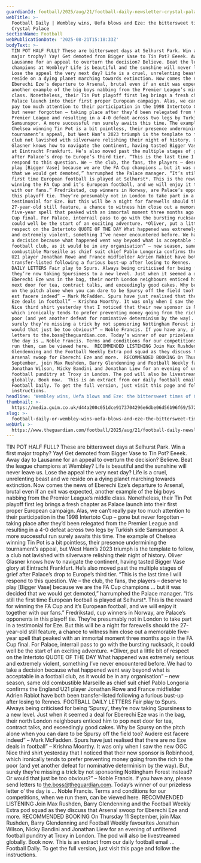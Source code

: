 ```yaml
---
guardianId: football/2025/aug/21/football-daily-newsletter-crystal-palace
webTitle: >-
  Football Daily | Wembley wins, Uefa blows and Eze: the bittersweet times of
  Crystal Palace
sectionName: Football
webPublicationDate: '2025-08-21T15:18:33Z'
bodyText: >-
  TIN POT HALF FULL? These are bittersweet days at Selhurst Park. Win a first
  major trophy? Yay! Get demoted from Bigger Vase to Tin Pot? Eeeek. Away day to
  Lausanne for an appeal to overturn the decision? Believe. Beat the league
  champions at Wembley? Life is beautiful and the sunshine will never leave us.
  Lose the appeal the very next day? Life is a cruel, unrelenting beast and we
  reside on a dying planet marching towards extinction. Now comes the news of
  Eberechi Eze’s departure to Arsenal, brutal even if an exit was expected,
  another example of the big boys nabbing from the Premier League’s middle
  class. Nonetheless, their Tin Pot playoff first leg brings a fresh chapter as
  Palace launch into their first proper European campaign. Alas, we can’t really
  pay too much attention to their participation in the 1998 Intertoto Cup – gone
  but never forgotten – taking place after they’d been relegated from the
  Premier League and resulting in a 4-0 defeat across two legs by Turkish side
  Samsunspor. A more successful run surely awaits this time. The example of
  Chelsea winning Tin Pot is a bit pointless, their presence undermining the
  tournament’s appeal, but West Ham’s 2023 triumph is the template to follow, a
  club not lavished with silverware relishing their night of history. Oliver
  Glasner knows how to navigate the continent, having tasted Bigger Vase glory
  at Eintracht Frankfurt. He’s also moved past the multiple stages of grief
  after Palace’s drop to Europe’s third tier. “This is the last time I will
  respond to this question. We – the club, the fans, the players – deserve to
  play [Bigger Vase] because we are the FA Cup champions … but it was decided
  that we would get demoted,” harrumphed the Palace manager. “It’s still the
  first time European football is played at Selhurst*. This is the reward for
  winning the FA Cup and it’s European football, and we will enjoy it together
  with our fans.” Fredrikstad, cup winners in Norway, are Palace’s opponents in
  this playoff tie. They’re presumably not in London to take part in a
  testimonial for Eze. But this will be a night for farewells should the
  27-year-old still feature, a chance to witness him close out a memorable
  five-year spell that peaked with an immortal moment three months ago in the FA
  Cup final. For Palace, interrail pass to go with the bursting rucksack, it
  could well be the start of an exciting adventure. *Oliver, put a little bit of
  respect on the Intertoto QUOTE OF THE DAY What happened was extremely serious
  and extremely violent, something I’ve never encountered before. We had to take
  a decision because what happened went way beyond what is acceptable in a
  football club, as it would be in any organisation” – new season, same old
  combustible Marseille as chief suit chief Pablo Longoria confirms the England
  U21 player Jonathan Rowe and France midfielder Adrien Rabiot have both been
  transfer-listed following a furious bust-up after losing to Rennes.  FOOTBALL
  DAILY LETTERS Fair play to Spurs. Always being criticised for being ‘Spursy’,
  they’re now taking Spursiness to a new level. Just when it seemed a deal for
  Eberechi Eze was in the bag, their north London neighbours enticed him to pop
  next door for tea, contract talks, and exceedingly good cakes. Why be Spursy
  on the pitch alone when you can dare to be Spursy off the field too? Audere
  est facere indeed” – Mark McFadden. Spurs have just realised that there are no
  Eze deals in football” – Krishna Moorthy. It was only when I saw the new OGC
  Nice third shirt yesterday that I noticed that their new sponsor is Robinhood,
  which ironically tends to prefer preventing money going from the rich to the
  poor (and yet another defeat for nominative determinism by the way). But,
  surely they’re missing a trick by not sponsoring Nottingham Forest instead? Or
  would that just be too obvious?” – Noble Francis. If you have any, please send
  letters to the.boss@theguardian.com. Today’s winner of our prizeless letter o’
  the day is … Noble Francis. Terms and conditions for our competitions, when we
  run them, can be viewed here.  RECOMMENDED LISTENING Join Max Rushden, Barry
  Glendenning and the Football Weekly Extra pod squad as they discuss that
  Arsenal swoop for Eberechi Eze and more.  RECOMMENDED BOOKING On Thursday 11
  September, join Max Rushden, Barry Glendenning and Football Weekly favourites
  Jonathan Wilson, Nicky Bandini and Jonathan Liew for an evening of unfiltered
  football punditry at Troxy in London. The pod will also be livestreamed
  globally. Book now.  This is an extract from our daily football email …
  Football Daily. To get the full version, just visit this page and follow the
  instructions.
headline: 'Wembley wins, Uefa blows and Eze: the bittersweet times of Crystal Palace'
thumbnail: >-
  https://media.guim.co.uk/d44a200c051dce9173704296e6dbe06d56b96f69/572_0_5746_4598/500.jpg
slug: >-
  football-daily-or-wembley-wins-uefa-blows-and-eze-the-bittersweet-times-of-crystal-palace
webUrl: >-
  https://www.theguardian.com/football/2025/aug/21/football-daily-newsletter-crystal-palace
---
```

TIN POT HALF FULL? These are bittersweet days at Selhurst Park. Win a first major trophy? Yay! Get demoted from Bigger Vase to Tin Pot? Eeeek. Away day to Lausanne for an appeal to overturn the decision? Believe. Beat the league champions at Wembley? Life is beautiful and the sunshine will never leave us. Lose the appeal the very next day? Life is a cruel, unrelenting beast and we reside on a dying planet marching towards extinction. Now comes the news of Eberechi Eze’s departure to Arsenal, brutal even if an exit was expected, another example of the big boys nabbing from the Premier League’s middle class. Nonetheless, their Tin Pot playoff first leg brings a fresh chapter as Palace launch into their first proper European campaign. Alas, we can’t really pay too much attention to their participation in the 1998 Intertoto Cup – gone but never forgotten – taking place after they’d been relegated from the Premier League and resulting in a 4-0 defeat across two legs by Turkish side Samsunspor. A more successful run surely awaits this time. The example of Chelsea winning Tin Pot is a bit pointless, their presence undermining the tournament’s appeal, but West Ham’s 2023 triumph is the template to follow, a club not lavished with silverware relishing their night of history. Oliver Glasner knows how to navigate the continent, having tasted Bigger Vase glory at Eintracht Frankfurt. He’s also moved past the multiple stages of grief after Palace’s drop to Europe’s third tier. “This is the last time I will respond to this question. We – the club, the fans, the players – deserve to play [Bigger Vase] because we are the FA Cup champions … but it was decided that we would get demoted,” harrumphed the Palace manager. “It’s still the first time European football is played at Selhurst*. This is the reward for winning the FA Cup and it’s European football, and we will enjoy it together with our fans.” Fredrikstad, cup winners in Norway, are Palace’s opponents in this playoff tie. They’re presumably not in London to take part in a testimonial for Eze. But this will be a night for farewells should the 27-year-old still feature, a chance to witness him close out a memorable five-year spell that peaked with an immortal moment three months ago in the FA Cup final. For Palace, interrail pass to go with the bursting rucksack, it could well be the start of an exciting adventure. *Oliver, put a little bit of respect on the Intertoto QUOTE OF THE DAY What happened was extremely serious and extremely violent, something I’ve never encountered before. We had to take a decision because what happened went way beyond what is acceptable in a football club, as it would be in any organisation” – new season, same old combustible Marseille as chief suit chief Pablo Longoria confirms the England U21 player Jonathan Rowe and France midfielder Adrien Rabiot have both been transfer-listed following a furious bust-up after losing to Rennes.  FOOTBALL DAILY LETTERS Fair play to Spurs. Always being criticised for being ‘Spursy’, they’re now taking Spursiness to a new level. Just when it seemed a deal for Eberechi Eze was in the bag, their north London neighbours enticed him to pop next door for tea, contract talks, and exceedingly good cakes. Why be Spursy on the pitch alone when you can dare to be Spursy off the field too? Audere est facere indeed” – Mark McFadden. Spurs have just realised that there are no Eze deals in football” – Krishna Moorthy. It was only when I saw the new OGC Nice third shirt yesterday that I noticed that their new sponsor is Robinhood, which ironically tends to prefer preventing money going from the rich to the poor (and yet another defeat for nominative determinism by the way). But, surely they’re missing a trick by not sponsoring Nottingham Forest instead? Or would that just be too obvious?” – Noble Francis. If you have any, please send letters to the.boss@theguardian.com. Today’s winner of our prizeless letter o’ the day is … Noble Francis. Terms and conditions for our competitions, when we run them, can be viewed here.  RECOMMENDED LISTENING Join Max Rushden, Barry Glendenning and the Football Weekly Extra pod squad as they discuss that Arsenal swoop for Eberechi Eze and more.  RECOMMENDED BOOKING On Thursday 11 September, join Max Rushden, Barry Glendenning and Football Weekly favourites Jonathan Wilson, Nicky Bandini and Jonathan Liew for an evening of unfiltered football punditry at Troxy in London. The pod will also be livestreamed globally. Book now.  This is an extract from our daily football email … Football Daily. To get the full version, just visit this page and follow the instructions.
